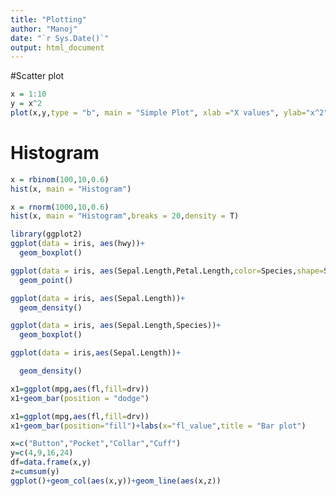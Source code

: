 ```yaml
---
title: "Plotting"
author: "Manoj"
date: "`r Sys.Date()`"
output: html_document
---
```


#Scatter plot

```r
x = 1:10
y = x^2
plot(x,y,type = "b", main = "Simple Plot", xlab ="X values", ylab="x^2")
```

# Histogram

```r
x = rbinom(100,10,0.6)
hist(x, main = "Histogram")
```


```r
x = rnorm(1000,10,0.6)
hist(x, main = "Histogram",breaks = 20,density = T)

```

```r
library(ggplot2)
ggplot(data = iris, aes(hwy))+
  geom_boxplot()
```

```r
ggplot(data = iris, aes(Sepal.Length,Petal.Length,color=Species,shape=Species))+
  geom_point()
```

```r
ggplot(data = iris, aes(Sepal.Length))+
  geom_density()
```
```r
ggplot(data = iris, aes(Sepal.Length,Species))+
  geom_boxplot()
```

```r
ggplot(data = iris,aes(Sepal.Length))+

  geom_density()
```

```r
x1=ggplot(mpg,aes(fl,fill=drv))
x1+geom_bar(position = "dodge")
```

```r
x1=ggplot(mpg,aes(fl,fill=drv))
x1+geom_bar(position="fill")+labs(x="fl_value",title = "Bar plot")
```
```r
x=c("Button","Pocket","Collar","Cuff")
y=c(4,9,16,24)
df=data.frame(x,y)
z=cumsum(y)
ggplot()+geom_col(aes(x,y))+geom_line(aes(x,z))
```